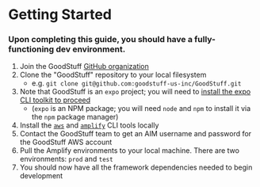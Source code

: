 # Getting Started

### Upon completing this guide, you should have a fully-functioning dev environment.

1. Join the GoodStuff [GitHub organization](https://github.com/goodstuff-us-inc)
1. Clone the "GoodStuff" repository to your local filesystem
    - e.g. `git clone git@github.com:goodstuff-us-inc/GoodStuff.git`
1. Note that GoodStuff is an `expo` project; you will need to [install the expo CLI toolkit to proceed](https://docs.expo.io/workflow/expo-cli/)
    - (`expo` is an NPM package; you will need `node` and `npm` to install it via the `npm` package manager)
1. Install the [`aws`](https://aws.amazon.com/cli/) and [`amplify`](https://docs.amplify.aws/cli) CLI tools locally
1. Contact the GoodStuff team to get an AIM username and password for the GoodStuff AWS account
1. Pull the Amplify environments to your local machine. There are two environments: `prod` and `test`
1. You should now have all the framework dependencies needed to begin development
